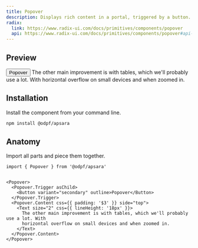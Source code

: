 ```yaml
---
title: Popover
description: Displays rich content in a portal, triggered by a button.
radix:
  link: https://www.radix-ui.com/docs/primitives/components/popover
  api: https://www.radix-ui.com/docs/primitives/components/popover#api-reference
---
```

## Preview

<Preview>
  <Flex
    css={{
      flexDirection: "column",
      alignItems: "center",
      gap: "$3",
    }}
  >
  <Popover>
    <Popover.Trigger asChild>
      <Button variant="secondary" outline>Popover</Button>
    </Popover.Trigger>
    <Popover.Content css={{ padding: '$3' }} side="top">
      <Text size="2" css={{ lineHeight: '18px' }}>
        The other main improvement is with tables, which we'll probably use a lot. With
        horizontal overflow on small devices and when zoomed in.
      </Text>
    </Popover.Content>
  </Popover>
  </Flex>
</Preview>

## Installation

Install the component from your command line.

```bash
npm install @odpf/apsara
```


## Anatomy
Import all parts and piece them together.

```tsx outline=true
import { Popover } from '@odpf/apsara'


<Popover>
  <Popover.Trigger asChild>
    <Button variant="secondary" outline>Popover</Button>
  </Popover.Trigger>
  <Popover.Content css={{ padding: '$3' }} side="top">
    <Text size="2" css={{ lineHeight: '18px' }}>
      The other main improvement is with tables, which we'll probably use a lot. With
      horizontal overflow on small devices and when zoomed in.
    </Text>
  </Popover.Content>
</Popover>
```
